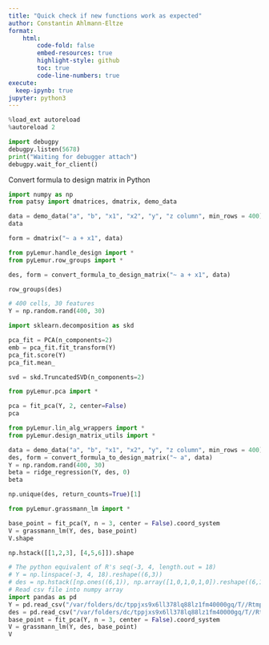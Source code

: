```yaml
---
title: "Quick check if new functions work as expected"
author: Constantin Ahlmann-Eltze
format:
    html:
        code-fold: false
        embed-resources: true
        highlight-style: github
        toc: true
        code-line-numbers: true
execute:
  keep-ipynb: true
jupyter: python3
---
```



```python
%load_ext autoreload
%autoreload 2
```


```python
import debugpy
debugpy.listen(5678)
print("Waiting for debugger attach")
debugpy.wait_for_client()
```

Convert formula to design matrix in Python

```python
import numpy as np
from patsy import dmatrices, dmatrix, demo_data
```


```python
data = demo_data("a", "b", "x1", "x2", "y", "z column", min_rows = 400)
data
```

```python
form = dmatrix("~ a + x1", data)
```


```python
from pyLemur.handle_design import *
from pyLemur.row_groups import *
```

```python
des, form = convert_formula_to_design_matrix("~ a + x1", data)
```


```python
row_groups(des)
```


```python
# 400 cells, 30 features
Y = np.random.rand(400, 30)
```


```python
import sklearn.decomposition as skd

pca_fit = PCA(n_components=2)
emb = pca_fit.fit_transform(Y)
pca_fit.score(Y)
pca_fit.mean_
```


```python
svd = skd.TruncatedSVD(n_components=2)

```

```python
from pyLemur.pca import *

pca = fit_pca(Y, 2, center=False)
pca

```


```python
from pyLemur.lin_alg_wrappers import *
from pyLemur.design_matrix_utils import *

data = demo_data("a", "b", "x1", "x2", "y", "z column", min_rows = 400)
des, form = convert_formula_to_design_matrix("~ a", data)
Y = np.random.rand(400, 30)
beta = ridge_regression(Y, des, 0)
beta
```

```python
np.unique(des, return_counts=True)[1]
```

```python
from pyLemur.grassmann_lm import *

base_point = fit_pca(Y, n = 3, center = False).coord_system
V = grassmann_lm(Y, des, base_point)
V.shape

```

```python
np.hstack([[1,2,3], [4,5,6]]).shape
```


```python
# The python equivalent of R's seq(-3, 4, length.out = 18)
# Y = np.linspace(-3, 4, 18).reshape((6,3))
# des = np.hstack([np.ones((6,1)), np.array([1,0,1,0,1,0]).reshape((6,1))])
# Read csv file into numpy array
import pandas as pd
Y = pd.read_csv("/var/folders/dc/tppjxs9x6ll378lq88lz1fm40000gq/T//Rtmp89jWYn/file128665ac82720").to_numpy().T
des = pd.read_csv("/var/folders/dc/tppjxs9x6ll378lq88lz1fm40000gq/T//Rtmp89jWYn/file12866a80d470").to_numpy()
base_point = fit_pca(Y, n = 3, center = False).coord_system
V = grassmann_lm(Y, des, base_point)
V
```
